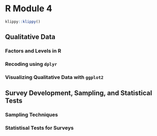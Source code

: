 # R Module 4


```r
klippy::klippy()
```

## Qualitative Data

### Factors and Levels in R

### Recoding using `dplyr`

### Visualizing Qualitative Data with `ggplot2`

## Survey Development, Sampling, and Statistical Tests

### Sampling Techniques

### Statistisal Tests for Surveys
